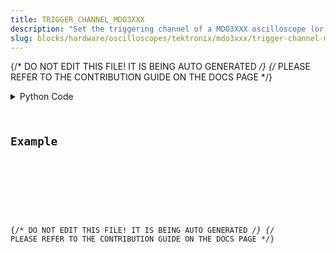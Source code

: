 ```yaml
---
title: TRIGGER_CHANNEL_MDO3XXX
description: "Set the triggering channel of a MDO3XXX oscilloscope (or query it)."
slug: blocks/hardware/oscilloscopes/tektronix/mdo3xxx/trigger-channel-mdo3xxx
---
```


{/* DO NOT EDIT THIS FILE! IT IS BEING AUTO GENERATED */}
{/* PLEASE REFER TO THE CONTRIBUTION GUIDE ON THE DOCS PAGE */}


<PythonDocsDisplay docstring={docstring} />
<details>
<summary>Python Code</summary>



<Code code={pythonCode} lang="py" wrap theme="dracula" />

[Find this Flojoy Block on GitHub](https://github.com/flojoy-ai/blocks/blob/main/blocks/HARDWARE/OSCILLOSCOPES/TEKTRONIX/MDO3XXX/TRIGGER_CHANNEL_MDO3XXX/TRIGGER_CHANNEL_MDO3XXX.py)

</details>

## Example


<GetHelpWidget />


<AppDisplay app={app} blockName="TRIGGER_CHANNEL_MDO3XXX" client:visible />


<Example />

{/* DO NOT EDIT THIS FILE! IT IS BEING AUTO GENERATED */}
{/* PLEASE REFER TO THE CONTRIBUTION GUIDE ON THE DOCS PAGE */}
